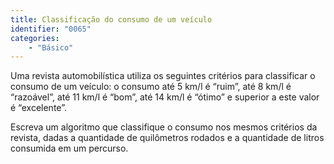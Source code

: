 ```yaml
---
title: Classificação do consumo de um veículo
identifier: "0065"
categories:
    - "Básico"
---
```


::: {.exercicio .avalia-algoritmo}
Uma revista automobilística utiliza os seguintes critérios para classificar o consumo de um veículo: o consumo até 5 km/l é “ruim”, até 8 km/l é “razoável”, até 11 km/l é “bom”, até 14 km/l é “ótimo” e superior a este valor é “excelente”.

Escreva um algoritmo que classifique o consumo nos mesmos critérios da revista, dadas a quantidade de quilômetros rodados e a quantidade de litros consumida em um percurso.
:::